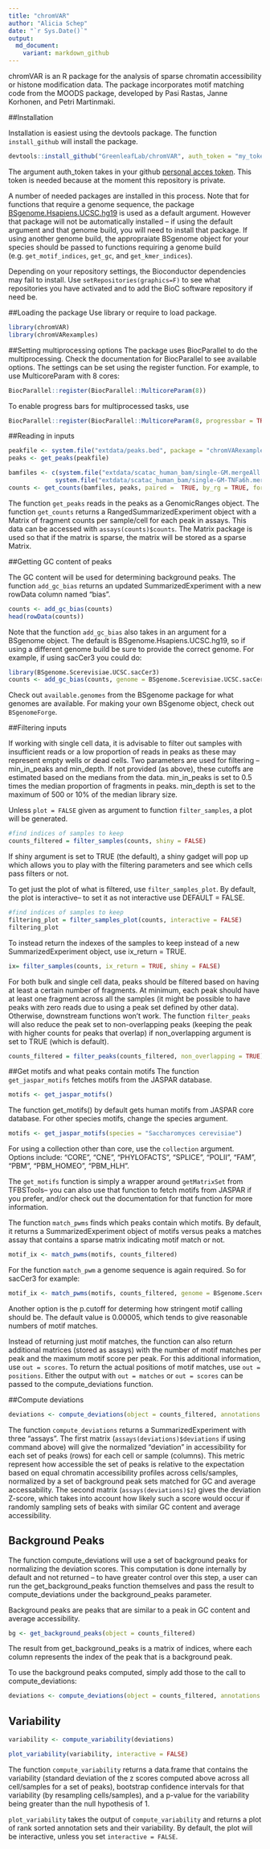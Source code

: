 ```yaml
---
title: "chromVAR"
author: "Alicia Schep"
date: "`r Sys.Date()`"
output:
  md_document:
    variant: markdown_github
---
```


chromVAR is an R package for the analysis of sparse chromatin accessibility or histone modification data.  The package incorporates motif matching code from the MOODS package, developed by Pasi Rastas, Janne Korhonen, and Petri Martinmaki.

##Installation

Installation is easiest using the devtools package.  The function `install_github` will install the package.
```r
devtools::install_github("GreenleafLab/chromVAR", auth_token = "my_token")
```
The argument auth_token takes in your github [personal acces token](https://github.com/settings/applications).  This token is needed because at the moment this repository is private.  

A number of needed packages are installed in this process. Note that for functions that require a genome sequence, the package [BSgenome.Hsapiens.UCSC.hg19](https://bioconductor.org/packages/release/data/annotation/html/BSgenome.Hsapiens.UCSC.hg19.html) is used as a default argument. However that package will not be automatically installed -- if using the default argument and that genome build, you will need to install that package.  If using another genome build, the appropraiate BSgenome object for your species should be passed to functions requiring a genome build (e.g. `get_motif_indices`, `get_gc`, and `get_kmer_indices`).

Depending on your repository settings, the Bioconductor dependencies may fail to install.  Use `setRepositories(graphics=F)` to see what repositories you have activated and to add the BioC software repository if need be.  

##Loading the package
Use library or require to load package.
```r
library(chromVAR)
library(chromVARexamples)
```

##Setting multiprocessing options
The package uses BiocParallel to do the multiprocessing.  Check the documentation for BiocParallel to see available options.  The settings can be set using the register function.  For example, to use MulticoreParam with 8 cores:
```r
BiocParallel::register(BiocParallel::MulticoreParam(8))
```

To enable progress bars for multiprocessed tasks, use 
```r
BiocParallel::register(BiocParallel::MulticoreParam(8, progressbar = TRUE))
```

##Reading in inputs
```r
peakfile <- system.file("extdata/peaks.bed", package = "chromVARexamples")
peaks <- get_peaks(peakfile)

bamfiles <- c(system.file("extdata/scatac_human_bam/single-GM.mergeAll.bam", package = "chromVARexamples"),
             system.file("extdata/scatac_human_bam/single-GM-TNFa6h.mergeAll.bam", package = "chromVARexamples"))
counts <- get_counts(bamfiles, peaks, paired =  TRUE, by_rg = TRUE, format = "bam", colData = DataFrame(treatment = c("none","TNFa")))
```

The function `get_peaks` reads in the peaks as a GenomicRanges object.  The function `get_counts` returns a RangedSummarizedExperiment object with a Matrix of fragment counts per sample/cell for each peak in assays.  This data can be accessed with `assays(counts)$counts`.  The Matrix package is used so that if the matrix is sparse, the matrix will be stored as a sparse Matrix. 

##Getting GC content of peaks

The GC content will be used for determining background peaks.  The function `add_gc_bias` returns an updated SummarizedExperiment with a new rowData column named "bias".

```r
counts <- add_gc_bias(counts)
head(rowData(counts))
```

Note that the function `add_gc_bias` also takes in an argument for a BSgenome object.  The default is BSgenome.Hsapiens.UCSC.hg19, so if using a different genome build be sure to provide the correct genome. For example, if using sacCer3 you could do:
```r
library(BSgenome.Scerevisiae.UCSC.sacCer3)
counts <- add_gc_bias(counts, genome = BSgenome.Scerevisiae.UCSC.sacCer3)
```

Check out `available.genomes` from the BSgenome package for what genomes are available. For making your own BSgenome object, check out `BSgenomeForge`.  

##Filtering inputs

If working with single cell data, it is advisable to filter out samples with insufficient reads or a low proportion of reads in peaks as these may represent empty wells or dead cells. Two parameters are used for filtering -- min_in_peaks and min_depth.  If not provided (as above), these cutoffs are estimated based on the medians from the data.  min_in_peaks is set to 0.5 times the median proportion of fragments in peaks.  min_depth is set to the maximum of 500 or 10% of the median library size. 

Unless `plot = FALSE` given as argument to function `filter_samples`, a plot will be generated.  

```r
#find indices of samples to keep
counts_filtered = filter_samples(counts, shiny = FALSE)
```
If shiny argument is set to TRUE (the default), a shiny gadget will pop up which allows you to play with the filtering parameters and see which cells pass filters or not.  

To get just the plot of what is filtered, use `filter_samples_plot`.  By default, the plot is interactive-- to set it as not interactive use DEFAULT = FALSE.

```r
#find indices of samples to keep
filtering_plot = filter_samples_plot(counts, interactive = FALSE)
filtering_plot
```

To instead return the indexes of the samples to keep instead of a new SummarizedExperiment object, use ix_return = TRUE.
```r
ix= filter_samples(counts, ix_return = TRUE, shiny = FALSE)
```


For both bulk and single cell data, peaks should be filtered based on having at least a certain number of fragments. At minimum, each peak should have at least one fragment across all the samples (it might be possible to have peaks with zero reads due to using a peak set defined by other data). Otherwise, downstream functions won't work. The function `filter_peaks` will also reduce the peak set to non-overlapping peaks (keeping the peak with higher counts for peaks that overlap) if non_overlapping argument is set to TRUE (which is default). 

```r
counts_filtered = filter_peaks(counts_filtered, non_overlapping = TRUE)

```


##Get motifs and what peaks contain motifs
The function `get_jaspar_motifs` fetches motifs from the JASPAR database.  
```r
motifs <- get_jaspar_motifs()
```

The function get_motifs() by default gets human motifs from JASPAR core database.  For other species motifs, change the species argument.  
```r
motifs <- get_jaspar_motifs(species = "Saccharomyces cerevisiae")
```
For using a collection other than core, use the `collection` argument.  Options include: "CORE", "CNE", "PHYLOFACTS", "SPLICE", "POLII", "FAM", "PBM", "PBM_HOMEO", "PBM_HLH".

The `get_motifs` function is simply a wrapper around `getMatrixSet` from TFBSTools-- you can also use that function to fetch motifs from JASPAR if you prefer, and/or check out the documentation for that function for more information.  

The function `match_pwms` finds which peaks contain which motifs. By default, it returns a SummarizedExperiment object of motifs versus peaks a matches assay that contains  a sparse matrix indicating motif match or not.

```r
motif_ix <- match_pwms(motifs, counts_filtered)
```

For the function `match_pwm` a genome sequence is again required.  So for sacCer3 for example:

```r
motif_ix <- match_pwms(motifs, counts_filtered, genome = BSgenome.Scerevisiae.UCSC.sacCer3)
```

Another option is the p.cutoff for determing how stringent motif calling should be. The default value is 0.00005, which tends to give reasonable numbers of motif matches.  

Instead of returning just motif matches, the function can also return additional matrices (stored as assays) with the number of motif matches per peak and the maximum motif score per peak.  For this additional information, use `out = scores`.  To return the actual positions of motif matches, use `out = positions`. Either the output with `out = matches` or `out = scores` can be passed to the compute_deviations function.

##Compute deviations
```r
deviations <- compute_deviations(object = counts_filtered, annotations = motif_ix)
```

The function `compute_deviations` returns a SummarizedExperiment with three "assays". The first matrix (`assays(deviations)$deviations` if using command above) will give the normalized "deviation" in accessibility for each set of peaks (rows) for each cell or sample (columns). This metric represent how accessible the set of peaks is relative to the expectation based on equal chromatin accessibility profiles across cells/samples, normalized by a set of background peak sets matched for GC and average accessability.  The second matrix (`assays(deviations)$z`) gives the deviation Z-score, which takes into account how likely such a score would occur if randomly sampling sets of beaks with similar GC content and average accessibility.  

## Background Peaks

The function compute_deviations will use a set of background peaks for normalizing the deviation scores.  This computation is done internally by default and not returned -- to have greater control over this step, a user can run the get_background_peaks function themselves and pass the result to compute_deviations under the background_peaks parameter.


Background peaks are peaks that are similar to a peak in GC content and average accessibility.

```r
bg <- get_background_peaks(object = counts_filtered)
```

The result from get_background_peaks is a matrix of indices, where each column represents the index of the peak that is a background peak.

To use the background peaks computed, simply add those to the call to compute_deviations:

```r
deviations <- compute_deviations(object = counts_filtered, annotations = motif_ix, background_peaks = bg)
```


## Variability

```r
variability <- compute_variability(deviations)

plot_variability(variability, interactive = FALSE) 
```

The function `compute_variability` returns a data.frame that contains the variability (standard deviation of the z scores computed above across all cell/samples for a set of peaks), bootstrap confidence intervals for that variability (by resampling cells/samples), and a p-value for the variability being greater than the null hypothesis of 1.  

`plot_variability` takes the output of `compute_variability` and returns a plot of rank sorted annotation sets and their variability. By default, the plot will be interactive, unless you set `interactive = FALSE`.

